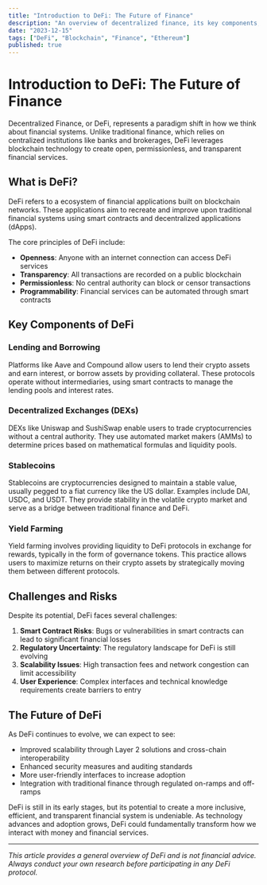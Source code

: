 ```yaml
---
title: "Introduction to DeFi: The Future of Finance"
description: "An overview of decentralized finance, its key components, and how it's reshaping the financial landscape."
date: "2023-12-15"
tags: ["DeFi", "Blockchain", "Finance", "Ethereum"]
published: true
---
```


# Introduction to DeFi: The Future of Finance

Decentralized Finance, or DeFi, represents a paradigm shift in how we think about financial systems. Unlike traditional finance, which relies on centralized institutions like banks and brokerages, DeFi leverages blockchain technology to create open, permissionless, and transparent financial services.

## What is DeFi?

DeFi refers to a ecosystem of financial applications built on blockchain networks. These applications aim to recreate and improve upon traditional financial systems using smart contracts and decentralized applications (dApps).

The core principles of DeFi include:

- **Openness**: Anyone with an internet connection can access DeFi services
- **Transparency**: All transactions are recorded on a public blockchain
- **Permissionless**: No central authority can block or censor transactions
- **Programmability**: Financial services can be automated through smart contracts

## Key Components of DeFi

### Lending and Borrowing

Platforms like Aave and Compound allow users to lend their crypto assets and earn interest, or borrow assets by providing collateral. These protocols operate without intermediaries, using smart contracts to manage the lending pools and interest rates.

### Decentralized Exchanges (DEXs)

DEXs like Uniswap and SushiSwap enable users to trade cryptocurrencies without a central authority. They use automated market makers (AMMs) to determine prices based on mathematical formulas and liquidity pools.

### Stablecoins

Stablecoins are cryptocurrencies designed to maintain a stable value, usually pegged to a fiat currency like the US dollar. Examples include DAI, USDC, and USDT. They provide stability in the volatile crypto market and serve as a bridge between traditional finance and DeFi.

### Yield Farming

Yield farming involves providing liquidity to DeFi protocols in exchange for rewards, typically in the form of governance tokens. This practice allows users to maximize returns on their crypto assets by strategically moving them between different protocols.

## Challenges and Risks

Despite its potential, DeFi faces several challenges:

1. **Smart Contract Risks**: Bugs or vulnerabilities in smart contracts can lead to significant financial losses
2. **Regulatory Uncertainty**: The regulatory landscape for DeFi is still evolving
3. **Scalability Issues**: High transaction fees and network congestion can limit accessibility
4. **User Experience**: Complex interfaces and technical knowledge requirements create barriers to entry

## The Future of DeFi

As DeFi continues to evolve, we can expect to see:

- Improved scalability through Layer 2 solutions and cross-chain interoperability
- Enhanced security measures and auditing standards
- More user-friendly interfaces to increase adoption
- Integration with traditional finance through regulated on-ramps and off-ramps

DeFi is still in its early stages, but its potential to create a more inclusive, efficient, and transparent financial system is undeniable. As technology advances and adoption grows, DeFi could fundamentally transform how we interact with money and financial services.

---

*This article provides a general overview of DeFi and is not financial advice. Always conduct your own research before participating in any DeFi protocol.*
